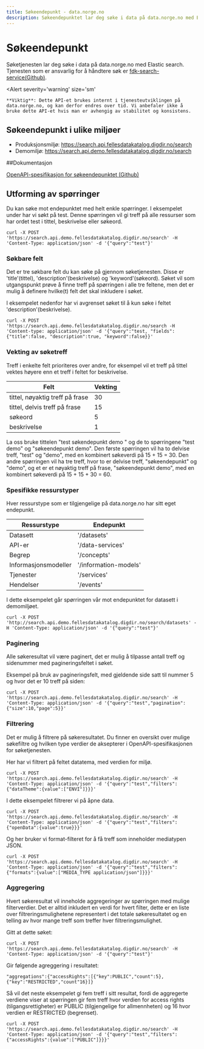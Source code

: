 ```yaml
---
title: Søkeendepunkt - data.norge.no
description: Søkeendepunktet lar deg søke i data på data.norge.no med Elastic search.
---
```


# Søkeendepunkt

<Ingress size='xs'>Søketjenesten lar deg søke i data på data.norge.no med Elastic search. 
Tjenesten som er ansvarlig for å håndtere søk er [fdk-search-service(Github)](https://github.com/Informasjonsforvaltning/fdk-search-service).</Ingress>

<Alert
    severity='warning'
    size='sm'
>
    **Viktig**: Dette API-et brukes internt i tjenesteutviklingen på data.norge.no, og kan derfor endres over tid. Vi anbefaler ikke å bruke dette API-et hvis man er avhengig av stabilitet og konsistens.
</Alert> 

## Søkeendepunkt i ulike miljøer

* Produksjonsmiljø: https://search.api.fellesdatakatalog.digdir.no/search 
* Demomiljø:  https://search.api.demo.fellesdatakatalog.digdir.no/search

##Dokumentasjon

[OpenAPI-spesifikasjon for søkeendepunktet (Github)](https://raw.githubusercontent.com/Informasjonsforvaltning/fdk-search-service/main/openapi.yaml) 

## Utforming av spørringer

Du kan søke mot endepunktet med helt enkle spørringer. I eksempelet under har vi søkt på test. Denne spørringen vil gi treff på alle ressurser som har ordet test i tittel, beskrivelse eller søkeord. 
```Shell
curl -X POST 'https://search.api.demo.fellesdatakatalog.digdir.no/search' -H 'Content-Type: application/json' -d '{"query":"test"}'
```

### Søkbare felt

Det er tre søkbare felt du kan søke på gjennom søketjenesten. Disse er 'title'(tittel), 'description'(beskrivelse) og 'keyword'(søkeord). 
Søket vil som utgangspunkt prøve å finne treff på spørringen i alle tre feltene, men det er mulig å definere hvilke(t) felt det skal inkludere i søket. 

I eksempelet nedenfor har vi avgrenset søket til å kun søke i feltet 'description'(beskrivelse).

```Shell
curl -X POST 'https://search.api.demo.fellesdatakatalog.digdir.no/search -H 'Content-type: application/json' -d '{"query":"test, "fields": {"title":false, "description":true, "keyword":false}}'
```

### Vekting av søketreff

Treff i enkelte felt prioriteres over andre, for eksempel vil et treff på tittel vektes høyere enn et treff i feltet for beskrivelse. 

| Felt | Vekting |
| ----- | ----- | 
| tittel, nøyaktig treff på frase | 30 |
| tittel, delvis treff på frase | 15 |
| søkeord | 5 | 
| beskrivelse | 1 |

La oss bruke tittelen "test søkendepunkt demo " og de to spørringene "test demo" og "søkeendepunkt demo". Den første spørringen vil ha to delvise treff, "test" og "demo", med en kombinert søkeverdi på 15 + 15 = 30. 
Den andre spørringen vil ha tre treff, hvor to er delvise treff, "søkeendepunkt" og "demo", og et er et nøyaktig treff på frase, "søkeendepunkt demo", med en kombinert søkeverdi på 15 + 15 + 30 = 60. 

### Spesifikke ressurstyper

Hver ressurstype som er tilgjengelige på data.norge.no har sitt eget endepunkt.

| Ressurstype | Endepunkt |
| ----- | ----- | 
| Datasett | '/datasets' |
| API-er | '/data-services' |
| Begrep | '/concepts' | 
| Informasjonsmodeller | '/information-models' |
| Tjenester | '/services' |
| Hendelser | '/events' | 

I dette eksempelet går spørringen vår mot endepunktet for datasett i demomiljøet.
```Shell
curl -X POST 'http://search.api.demo.fellesdatakatalog.digdir.no/search/datasets' -H 'Content-Type: application/json' -d '{"query":"test"}'
```

### Paginering
Alle søkeresultat vil være paginert, det er mulig å tilpasse antall treff og sidenummer med pagineringsfeltet i søket. 

Eksempel på bruk av pagineringsfelt, med gjeldende side satt til nummer 5 og hvor det er 10 treff på siden: 
```Shell
curl -X POST 'https://search.api.demo.fellesdatakatalog.digdir.no/search' -H 'Content-Type: application/json' -d '{"query":"test","pagination":{"size":10,"page":5}}'
```

### Filtrering

Det er mulig å filtrere på søkeresultatet. Du finner en oversikt over mulige søkefiltre og hvilken type verdier de aksepterer i OpenAPI-spesifikasjonen for søketjenesten.

Her har vi filtrert på feltet datatema, med verdien for miljø. 
```Shell
curl -X POST 'https://search.api.demo.fellesdatakatalog.digdir.no/search' -H 'Content-Type: application/json' -d '{"query":"test","filters":{"dataTheme":{value":["ENVI"]}}}'
```

I dette eksempelet filtrerer vi på åpne data. 
```Shell
curl -X POST 'https://search.api.demo.fellesdatakatalog.digdir.no/search' -H 'Content-Type: application/json' -d '{"query":"test","filters":{"openData":{value":true}}}'
```

Og her bruker vi format-filteret for å få treff som inneholder mediatypen JSON. 
```Shell
curl -X POST 'https://search.api.demo.fellesdatakatalog.digdir.no/search' -H 'Content-Type: application/json' -d '{"query":"test","filters":{"formats":{value":["MEDIA_TYPE application/json"]}}}'
```

### Aggregering

Hvert søkeresultat vil inneholde aggregeringer av spørringen med mulige filterverdier. Det er alltid inkludert en verdi for hvert filter, 
dette er en liste over filtreringsmulighetene representert i det totale søkeresultatet og en telling av hvor mange treff som treffer hver filtreringsmulighet.

Gitt at dette søket: 
```Shell
curl -X POST 'https://search.api.demo.fellesdatakatalog.digdir.no/search' -H 'Content-Type: application/json' -d '{"query":"test"}'
```

Gir følgende agreggering i resultatet: 
```
"aggregations":{"accessRights":[{"key":PUBLIC","count":5},{"key":"RESTRICTED","count"16}]}
```

Så vil det neste eksempelet gi fem treff i sitt resultat, fordi de aggregerte verdiene viser at spørringen gir fem treff hvor verdien for access rights (tilgangsrettigheter) er PUBLIC (tilgjengelige for allmennheten)
og 16 hvor verdien er RESTRICTED (begrenset). 
```Shell
curl -X POST 'https://search.api.demo.fellesdatakatalog.digdir.no/search' -H 'Content-Type: application/json' -d '{"query":"test","filters":{"accessRights":{value":["PUBLIC"]}}}'
```